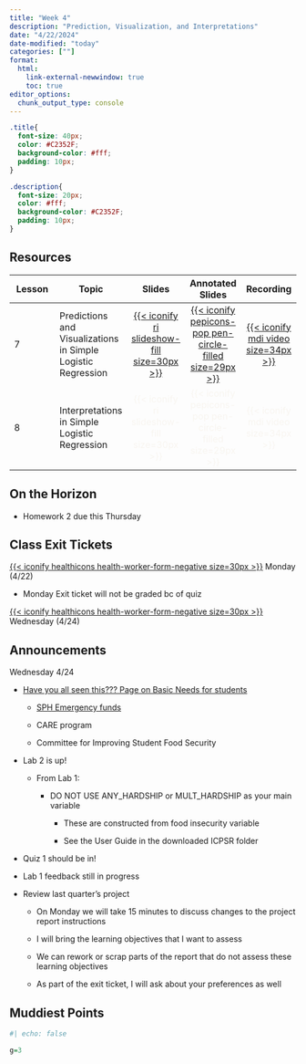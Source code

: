 ```yaml
---
title: "Week 4"
description: "Prediction, Visualization, and Interpretations"
date: "4/22/2024"
date-modified: "today"
categories: [""]
format: 
  html:
    link-external-newwindow: true
    toc: true
editor_options: 
  chunk_output_type: console
---
```


```css
.title{
  font-size: 40px;
  color: #C2352F;
  background-color: #fff;
  padding: 10px;
}

.description{
  font-size: 20px;
  color: #fff;
  background-color: #C2352F;
  padding: 10px;
}
```

## Resources

| Lesson | Topic                                                        |                                                     Slides                                                     |                                                         Annotated Slides                                                          |                                                  Recording                                                  |
|---------------|---------------|:-------------:|:-------------:|:-------------:|
| 7      | Predictions and Visualizations in Simple Logistic Regression | [[{{< iconify ri slideshow-fill size=30px >}}](/lectures/07_Pred_Viz/07_Pred_Viz.qmd)]{style="color:#f8f5f0;"} | [[{{< iconify pepicons-pop pen-circle-filled size=29px >}}](/lectures/07_Pred_Viz/07_Pred_Viz_notes.pdf)]{style="color:#f8f5f0;"} | [[{{< iconify mdi video size=34px >}}]({{< iconify ri slideshow-fill size=30px >})]{style="color:#f8f5f0;"} |
| 8      | Interpretations in Simple Logistic Regression                |                     [{{< iconify ri slideshow-fill size=30px >}}]{style="color:#f8f5f0;"}                      |                        [{{< iconify pepicons-pop pen-circle-filled size=29px >}}]{style="color:#f8f5f0;"}                         |                        [{{< iconify mdi video size=34px >}}]{style="color:#f8f5f0;"}                        |

## On the Horizon

-   Homework 2 due this Thursday

## Class Exit Tickets

[[{{< iconify healthicons health-worker-form-negative size=30px >}}](https://forms.office.com/Pages/ResponsePage.aspx?id=V3lz4rj6fk2U9pvWr59xWFMopmPUjRtDiHLswhgacNhUM0pYREpaMDVCMFI2RVg0Q0tTSldVMUlFWi4u)]{style="color:#f8f5f0;"} Monday (4/22)

-   Monday Exit ticket will not be graded bc of quiz

[[{{< iconify healthicons health-worker-form-negative size=30px >}}](https://forms.office.com/Pages/ResponsePage.aspx?id=V3lz4rj6fk2U9pvWr59xWFMopmPUjRtDiHLswhgacNhUOFNVUFkyWDk0UVhCRTM5TVRaWU1TRERPOS4u)]{style="color:#f8f5f0;"} Wednesday (4/24)

## Announcements

Wednesday 4/24

-   [Have you all seen this??? Page on Basic Needs for students](https://ohsu-psu-sph.org/meeting-basic-needs/)

    -   [SPH Emergency funds](https://ohsu-psu-sph.org/meeting-basic-needs/emergency-fund/)

    -   CARE program

    -   Committee for Improving Student Food Security

-   Lab 2 is up!

    -   From Lab 1:

        -   DO NOT USE ANY_HARDSHIP or MULT_HARDSHIP as your main variable

            -   These are constructed from food insecurity variable

            -   See the User Guide in the downloaded ICPSR folder

-   Quiz 1 should be in!

-   Lab 1 feedback still in progress

-   Review last quarter's project

    -   On Monday we will take 15 minutes to discuss changes to the project report instructions

    -   I will bring the learning objectives that I want to assess

    -   We can rework or scrap parts of the report that do not assess these learning objectives

    -   As part of the exit ticket, I will ask about your preferences as well

## Muddiest Points

```r
#| echo: false

g=3
```
